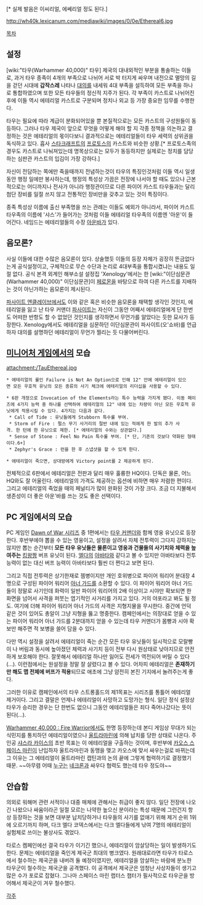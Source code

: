 {{{+1 '''Ethereal'''}}}[* 실제 발음은 이씨리얼, 에쎄리얼 정도 된다.]

http://wh40k.lexicanum.com/mediawiki/images/0/0e/Ethereal6.jpg

[[목차]]

== 설정 ==
[wiki:"타우(Warhammer 40,000)" 타우] 제국의 대내외적인 부분을 통솔하는 이들로, 과거 타우 종족이 4개의 부족으로 나뉘어 서로 박 터지게 싸우며 내전으로 멸망의 길을 걷던 시대에 '''갑작스레''' 나타나 [[대의]]를 내세워 4대 부족을 설득하여 모든 부족을 하나로 통합하였으며 또한 모든 타우들의 정신적 지주가 된다. 각 부족이 카스트로 나뉘어진 후에 이들 역시 에테리얼 카스트로 구분되며 정치나 외교 등 가장 중요한 임무를 수행한다.

타우는 필요에 따라 계급이 분화되어있을 뿐 본질적으로는 모든 카스트의 구성원들이 동등하다. 그러나 타우 제국이 앞으로 무엇을 어떻게 해야 할 지 각종 정책을 의논하고 결정하는 것은 에테리얼의 몫이다보니 결과적으로는 에테리얼들이 타우 세력의 상위권을 독식하고 있다. 흡사 [[스타크래프트]]의 [[프로토스]]의 카스트와 비슷한 상황.[* 프로토스족의 경우도 카스트로 나눠져있는데 명목상으로는 모두가 동등하지만 실제로는 정치를 담당하는 심판관 카스트의 입김이 가장 강하다.]

자신이 전담하는 쪽에만 죽을때까지 전념하는것이 타우의 특징인것처럼 이들 역시 일생동안 행정 일에만 봉사하는데, 행정의 특성상 가끔은 전장에 나서야 할 때도 있으나 근본적으로는 어디까지나 전사가 아니라 행정관이므로 다른 파이어 카스트 타우들과는 달리 첨단 장비를 일절 쓰지 않고 전통적인 장비만을 갖추고 있는 것이 특징이다.

종족 특성상 이름에 출신 부족명을 쓰는 관례는 이들도 예외가 아니라서, 파이어 카스트 타우족의 이름에 '샤스'가 들어가는 것처럼 이들 에테리얼 타우족의 이름엔 '아운'이 들어간다. 네임드는 에테리얼들의 수장 [[아운바]]가 있다.

== 음모론? ==
사실 이들에 대한 수많은 음모론이 있다. 상술했듯 이들의 등장 자체가 굉장히 뜬금없다는게 공식설정이고, 구체적으로 무슨 수단과 논리로 4대부족을 통합시켰냐는 내용도 일절 없다. 공식 본격 외계인 해부소설 설정집 'Xenology'에서는 한 [wiki:"이단심문관(Warhammer 40,000)" 이단심문관]이 [[페로몬]]을 바탕으로 하여 다른 카스트를 지배하는 것이 아닌가하는 음모론이 제시된다.

[[파사이트 엔클레이브]]에서도 이와 같은 혹은 비슷한 음모론을 채택할 생각인 것인지, 에테리얼을 잃고 난 타우 커맨더 [[파사이트]]는 자신이 그동안 어째서 에테리얼에게 단 한번도 어떠한 반항도 할 수 없었던 것인지를 생각하면서 무언가를 알았다는 듯한 묘사가 등장한다. Xenology에서도 에테리얼을 심문하던 이단심문관이 파사이트(오'쇼바)를 언급하자 대의를 설명하던 에테리얼이 무언가 찔리는 듯 다물어버린다.

== [[미니어처 게임]]에서의 모습 ==
attachment:/TauEthereal.jpg

 * 에테리얼의 룰인 Failure is Not An Option으로 인해 12" 안에 에테리얼이 있으면 모든 우호적 유닛의 모든 종류의 사기 체크에 에테리얼의 리더십을 사용할 수 있다.

 * 6판 개정으로 Invocation of the Elements라는 특수 능력을 가지게 됐다. 이동 페이즈에 4가지 능력 중 하나를 선택하여 에테리얼의 12" 내에 있는 차량이 아닌 모든 우호적 유닛에게 적용시킬 수 있다. 4가지는 다음과 같다.
  * Call of Tide : 유닛들에게 Stubborn 특수룰 부여.
  * Storm of Fire : 펄스 무기 사거리의 절반 내에 있는 적에게 한 발의 추가 사격. 한 턴에 한 유닛으로 제한. [* 에테리얼의 수와는 상관없다.]
  * Sense of Stone : Feel No Pain 특수룰 부여. [* 단, 기존의 것보다 약화된 형태이다.6+]
  * Zephyr's Grace : 런을 한 후 스냅샷을 할 수 있게 한다.

 * 에테리얼이 죽으면, 상대방에게 Victory point를 2 제공하게 된다.

전체적으로 6판에서 에테리얼은 전판과 달리 매우 훌륭한 HQ이다. 단독은 물론, 어느 HQ와도 잘 어울린다. 에테리얼의 가격도 제공하는 옵션에 비하면 매우 저렴한 편이다. 그리고 에테리얼의 죽었을 때의 페널티가 많이 완화된 것이 가장 크다. 조금 더 지불해서 생존성이 더 좋은 아운'바를 쓰는 것도 좋은 선택이다.

== PC 게임에서의 모습 ==
PC 게임인 [[Dawn of War 시리즈]] 중 1편에서는 [[타우 커맨더]]와 함께 영웅 유닛으로 등장한다. 후반부에야 뽑을 수 있는 영웅이고, 설정을 살려서 자체 전투력이 그다지 강하지는 않지만 뽑는 순간부터 '''모든 타우 유닛들은 물론이고 영웅과 건물들의 사기치와 체력을 높여주는''' [[킹왕짱]] 버프 유닛이 된다. [[엘다]]의 [[아바타]]와 같다고 볼 수 있지만 아바타보다 전투 능력이 없는 대신 버프 능력이 아바타보다 훨씬 더 쩐다고 보면 된다.

그리고 직접 전투력은 상기한재로 젬병이지만 개인 호위병으로 파이어 워리어 분대장 4명으로 구성된 파이어 워리어 [[아너 가드]]를 소환할 수 있다. 이 파이어 워리어 아너 가드들이 정말로 사기인데 화력이 일반 파이어 워리어의 2배 이상이고 시야만 확보되면 한 화면을 넘어서 사격을 퍼붓는 엽기적인 사거리를 가지고 있다. 거의 야포라고 봐도 될 정도. 여기에 더해 파이어 워리어 아너 가드의 사격은 지형지물을 무시한다. 중간에 언덕 같은 것이 있어도 총알이 그냥 지형을 뚫고 명중한다. 캠페인에서는 의장대로 얻을 수 있는 파이어 워리어 아너 가드를 2분대까지 얻을 수 있는데 타우 커맨더가 몸빵과 시야 확보만 해주면 적 보병을 쓸어 담을 수 있다.

다만 역시 설정을 살려서 에테리얼이 죽는 순간 모든 타우 유닛들이 일시적으로 모랄빵이 나 버림과 동시에 높아졌던 체력과 사기치 등이 전부 다시 원상태로 낮아지므로 안전하게 보호해야 한다. 잘못해서 에테리얼 하나만 잃어도 전세가 역전되어 버릴 수 있다(...). 이런점에서는 원설정을 정말 잘 살렸다고 볼 수 있다. 어차피 에테리얼은 '''존재하기만 해도 맵 전체에 버프가 적용'''되므로 애초에 그냥 얌전히 본진 기지에서 놀려주는게 좋다.

그러한 이유로 캠페인에서의 타우 스트롱홀드의 제1목표는 시리즈를 통틀어 에테리얼 제거이다. 그리고 결말은 언제나 에테리얼이 사망하고 도망가는 형식. 일단 정식 설정상 타우가 승리한 경우는 단 한번도 없으니 그동안 에테리얼들은 죄다 죽어나갔다는 뜻이 된다(...).

[[Warhammer 40,000 : Fire Warrior]]에서도 한명 등장하는데 본디 게임상 무대가 되는 식민지를 통치하던 에테리얼이였으나 [[울트라마린]]에 의해 납치를 당한 상태로 나온다. 주인공 [[샤스라 카이스]]의 초반 목표는 이 에테리얼을 구출하는 것이며, 후반부에 [[카오스 스페이스 마린]]이 난입하자 울트라마린과 동맹을 맺고 카오스에 맞서 싸우는걸로 바뀌는데 그 이유는 그 에테리얼이 울트라마린 캡틴과의 논의 끝에 그렇게 협력하기로 결정했기 때문. ~~아무렴 어때 [[블러드 엔젤|누구]]는 [[네크론]]과 싸우다 협력도 했는데 타우 정도야~~

== 안습함 ==
의외로 워해머 관련 서적이나 대중 매체에 관해서는 취급이 좋지 않다. 일단 전장에 나오긴 나왔으나 싸움이라곤 일절 모르는 나약한 높으신 분이라는 특성 때문에 그런건지 항상 등장하는 것을 보면 대부분 납치당하거나 타우들의 사기를 없애기 위해 제거 순위 1위에 오르기까지 하며, 다크 엘다 코덱스에서는 다크 엘다들에게 낚여 7명의 에테리얼이 실험체로 쓰이는 불상사도 겪었다.

타로스 켐페인에선 결국 타우가 이기긴 했으나, 에테리얼이 암살당하는 일이 발생하기도 한다. 문제는 에테리얼을 죽인게 제국군 최대의 병크였다. 원래대로라면 타우가 타로스에서 철수하는 제국군을 내버려 둘 예정이였지만, 에테리얼을 암살하는 바람에 분노한 타우군이 철수하는 제국군을 공격했다. 이 공격에서 제국군은 엄청난 사상자들이 생기고 많은 수가 포로로 잡혔다. 그나마 스페이스 마린 랩터스 챕터가 필사적으로 타우군을 방어해서 제국군이 겨우 철수했다.

[[각주]]
